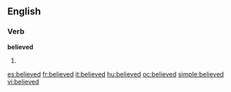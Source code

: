 ==English==

===Verb===
'''believed'''

# {{past of|[[believe]]}}

[[es:believed]]
[[fr:believed]]
[[it:believed]]
[[hu:believed]]
[[oc:believed]]
[[simple:believed]]
[[vi:believed]]